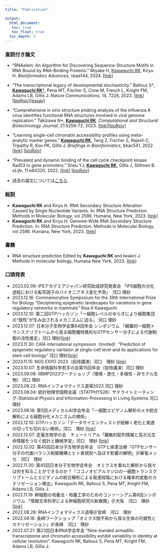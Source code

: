 ```yaml
---
title: "Publication"

output: 
  html_document:
   toc: true
   toc_float: true
  toc_depth: 3
---
```




### 査読付き論文
* "RNAelem: An Algorithm for Discovering Sequence-Structure Motifs in RNA Bound by RNA-Binding Proteins." Miyake H, <u>Kawaguchi RK</u>, Kiryu H. *Bioinformatics Advances*, vbae144, 2024.
[[link]](https://doi.org/10.1093/bioadv/vbae144)
* "The transcriptional legacy of developmental stochasticity." Ballouz S†, <u>**Kawaguchi RK**†</u>, Pena MT, Fischer S, Crow M, French L, Knight FM, Adams LB, Gillis J. *Nature Communications*, 14, 7226, 2023. [[link]](https://www.nature.com/articles/s41467-023-43024-5) [[bioRxiv]](https://www.biorxiv.org/content/10.1101/2019.12.11.873265v1)[[essay]](https://carushi.github.io/cb_lab/essay.html)
* "Comprehensive in virio structure probing analysis of the influenza A virus identifies functional RNA structures involved in viral genome replication." Takizawa N\*, <u>**Kawaguchi RK**</u>. *Computational and Structural Biotechnology Journal*, 21:5259-72, 2023. 
[[link]](https://www.sciencedirect.com/science/article/pii/S2001037023003926)[[bioRxiv]](https://www.biorxiv.org/content/10.1101/2020.03.05.975870v2)
* "Learning single-cell chromatin accessibility profiles using meta-analytic marker genes." <u>**Kawaguchi RK**</u>, Tang Z, Fischer S, Rajesh C, Tripathy R, Koo PK, Gillis J. *Briefings in Bioinformatics*, bbac541, 2022. [[link]](https://academic.oup.com/bib/advance-article/doi/10.1093/bib/bbac541/6957249) [[bioRxiv]](https://www.biorxiv.org/content/10.1101/2021.04.01.438068v2)
* "Prevalent and dynamic binding of the cell cycle checkpoint kinase Rad53 to gene promoters." Sheu YJ, <u>**Kawaguchi RK**</u>, Gillis J, Stillman B. *eLife*, 11:e84320, 2022. [[link]](https://elifesciences.org/articles/84320) [[bioRxiv]](https://www.biorxiv.org/content/10.1101/2021.05.23.445333v3)
 
* 過去の論文については[こちら](https://scholar.google.com/citations?user=BLtM6hoAAAAJ)


### 総説
* **Kawaguchi RK** and Kiryu H. RNA Secondary Structure Alteration Caused by Single Nucleotide Variants. In: RNA Structure Prediction. Methods in Molecular Biology, vol 2586. Humana, New York, 2023. [[link]](https://doi.org/10.1007/978-1-0716-2768-6_7)
* **Kawaguchi RK** and Kiryu H. Genome-Wide RNA Secondary Structure Prediction. In: RNA Structure Prediction. Methods in Molecular Biology, vol 2586. Humana, New York, 2023. [[link]](https://doi.org/10.1007/978-1-0716-2768-6_3)

### 書籍
* RNA structure prediction Edited by **Kawaguchi RK** and Iwakiri J. Methods in molecular biology, Humana New York, 2023. [[link]](https://doi.org/10.1007/978-1-0716-2768-6)

### 口頭発表
* 2023.02.09: iPSアカデミアジャパン研究助成研究発表会 「iPS細胞の分化過程における転写因子のパイオニアネス変化予測」　河口 理紗
* 2023.12.16: Commemorative Symposium for the 39th International Prize for Biology "Deciphering epigenetic landscapes for variations in gene regulatory networks in mammals" Risa K Kawaguchi
* 2023.12.10: 第二回GTPハッカソン「一細胞レベルのゆらぎにより細胞集団の“個性”が生み出されるメカニズムに迫る」 河口 理紗
* 2023.12.07: 日本分子生物学会第64回年会 シンポジウム 「網羅的一細胞トランスクリプトームから見る細胞種特異的なGTPセンサー分子による代謝制御の活性推定」河口 理紗[[link]](https://www2.aeplan.co.jp/mbsj2023/)
* 2023.11.30: CiRA international symposium（Invited）"Prediction of epigenetic regulatory varitaion at single-cell level and its applications for stem cell biology" 河口 理紗[[link]](https://cscenter.co.jp/cira2023/)
* 2023.11.15: NGS EXPO 2023（招待講演）河口　理紗 [[link]](https://ngsexpo55.sakura.ne.jp/expo2023/index.html#home)
* 2023.10.07: 生命情報科学若手の会第15回年会（招待講演）河口 理紗
* 2023.09.08: IIBMP2023ワークショップ（環境・進化・多様性・非モデル生物） 河口 理紗
* 2023.08.22: RNAインフォマティクス道場2023 河口 理紗
* 2023.08.04: 統計物理学国際会議（STATPHYS28）サテライトミーティング-Statistical Physics and Information-Processing in Living Systems 河口 理紗
* 2023.06.18: 第5回メディカルAI学会年会「一細胞エピゲノム解析のメタ統合解析による細胞分化メカニズムの関係」
* 2022.12.10: GTPハッカソン「データサイエンティストが紐解く老化と発達の切っても切れない関係」河口　理紗 [[link]](https://en.gtp-project.net/20221209-11)
* 2022.12.07: 定量生物学の会　チュートリアル「離散的配列情報と高次元生命情報をつなぐ統計と機械学習」河口　理紗 [[link]](https://q-bio.jp/index.php?title=2022_10thqbio_tutorial)
* 2022.12.02: 第45回日本分子生物学会年会　GTPと疾患治療「GTPセンサー分子の代謝バランス制御機構とヒト表現型へ及ぼす影響の解明」＠幕張メッセ　河口　理紗
* 2022.11.30: 第45回日本分子生物学会年会　オミクスを重ねた解析から我々は何を知ることができるのか？「ココノオビアルマジロの一細胞トランスクリプトームとエピゲノムの統合解析による発達段階における確率的変動のカナリゼーション検出」Kawaguchi RK, Ballouz S, Pena MT, Knight FM, Adams LB, Gillis J.
* 2022.11.19: 幹細胞の培養法・培養工学のためのコンソーシアム第6回シンポジウム 「情報生命科学による幹細胞研究の新展開」＠大阪　河口　理紗 [[link]](https://www.eng.osaka-u.ac.jp/ja/topics/events/12632/)
* 2022.08.28: RNAインフォマティクス道場＠宮崎　河口　理紗
* 2022.08.18: 長崎ワークショップ「オミクス間不和から探る生体の可塑性とカナリゼーション」＠長崎　河口　理紗
* 2022.07.21: 第23回日本RNA学会年会 "Nine-banded armadillo transcriptome and chromatin accessibility exhibit variability in identity at cellular resolution". Kawaguchi RK, Ballouz S, Pena MT, Knight FM, Adams LB, Gillis J.


